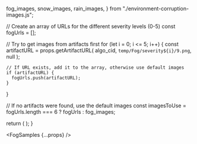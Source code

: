 
  fog_images,
  snow_images,
  rain_images,
} from "./environment-corruption-images.js";

  // Create an array of URLs for the different severity levels (0-5)
  const fogUrls = [];
  
  // Try to get images from artifacts first
  for (let i = 0; i <= 5; i++) {
    const artifactURL = props.getArtifactURL(
      algo_cid,
      `temp/Fog/severity${i}/9.png`,
      null
    );
    
    // If URL exists, add it to the array, otherwise use default images
    if (artifactURL) {
      fogUrls.push(artifactURL);
    }
  }
  
  // If no artifacts were found, use the default images
  const imagesToUse = fogUrls.length === 6 ? fogUrls : fog_images;

  return (
    <DisplayImages
      id={props.id}
      images={imagesToUse}
      data={props.getResults(algo_cid).results}
      corruption_index={0}
      corruption_name="Environment: Fog"
    />
  );
}

<FogSamples {...props} />